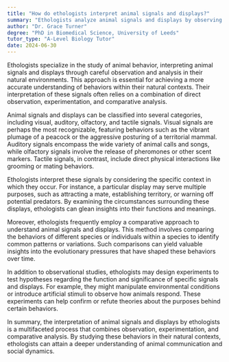 ```yaml
---
title: "How do ethologists interpret animal signals and displays?"
summary: "Ethologists analyze animal signals and displays by observing their behavior in natural settings, emphasizing the importance of context in understanding communication and interactions among species."
author: "Dr. Grace Turner"
degree: "PhD in Biomedical Science, University of Leeds"
tutor_type: "A-Level Biology Tutor"
date: 2024-06-30
---
```


Ethologists specialize in the study of animal behavior, interpreting animal signals and displays through careful observation and analysis in their natural environments. This approach is essential for achieving a more accurate understanding of behaviors within their natural contexts. Their interpretation of these signals often relies on a combination of direct observation, experimentation, and comparative analysis.

Animal signals and displays can be classified into several categories, including visual, auditory, olfactory, and tactile signals. Visual signals are perhaps the most recognizable, featuring behaviors such as the vibrant plumage of a peacock or the aggressive posturing of a territorial mammal. Auditory signals encompass the wide variety of animal calls and songs, while olfactory signals involve the release of pheromones or other scent markers. Tactile signals, in contrast, include direct physical interactions like grooming or mating behaviors.

Ethologists interpret these signals by considering the specific context in which they occur. For instance, a particular display may serve multiple purposes, such as attracting a mate, establishing territory, or warning off potential predators. By examining the circumstances surrounding these displays, ethologists can glean insights into their functions and meanings.

Moreover, ethologists frequently employ a comparative approach to understand animal signals and displays. This method involves comparing the behaviors of different species or individuals within a species to identify common patterns or variations. Such comparisons can yield valuable insights into the evolutionary pressures that have shaped these behaviors over time.

In addition to observational studies, ethologists may design experiments to test hypotheses regarding the function and significance of specific signals and displays. For example, they might manipulate environmental conditions or introduce artificial stimuli to observe how animals respond. These experiments can help confirm or refute theories about the purposes behind certain behaviors.

In summary, the interpretation of animal signals and displays by ethologists is a multifaceted process that combines observation, experimentation, and comparative analysis. By studying these behaviors in their natural contexts, ethologists can attain a deeper understanding of animal communication and social dynamics.
    